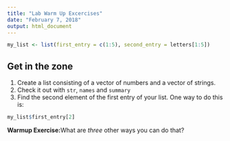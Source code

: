 ```yaml
---
title: "Lab Warm Up Excercises"
date: "February 7, 2018"
output: html_document
---
```

```r
my_list <- list(first_entry = c(1:5), second_entry = letters[1:5])
```

## Get in the zone

1. Create a list consisting of a vector of numbers and a vector of strings.   
2. Check it out with `str`, `names` and `summary` 
3. Find the second element of the first entry of your list. One way to do this is:

```r
my_list$first_entry[2]
```

**Warmup Exercise:**What are *three* other ways you can do that?